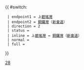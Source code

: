 {{ #switch: {{{format|}}}
  | endpoint1 = 上[[碧瑤灣]]
  | endpoint2 = [[銅鑼灣]]（[[新會道]]）
  | direction = 2
  | status = 
  | inline = 上[[碧瑤灣]] ↔ [[銅鑼灣]]（[[新會道]]）
  | normal =
  | full =
}}<noinclude>[[Category:港島專線小巴路線模板|28]]</noinclude>